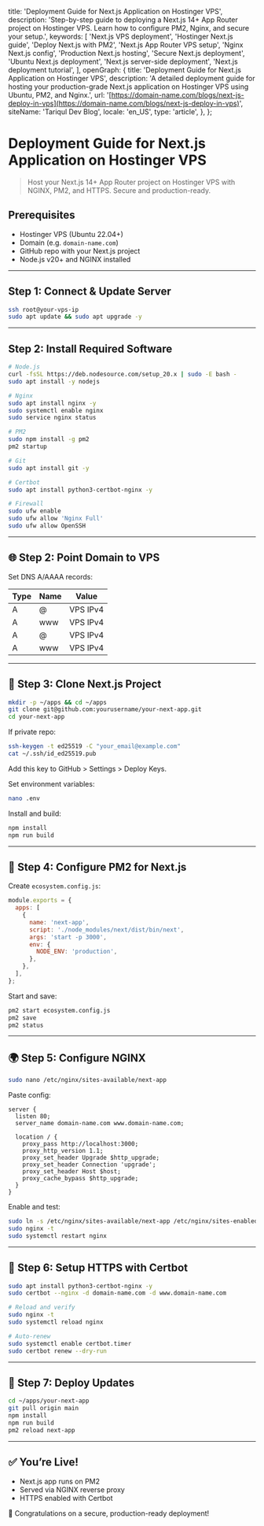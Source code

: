   title: 'Deployment Guide for Next.js Application on Hostinger VPS',
  description: 'Step-by-step guide to deploying a Next.js 14+ App Router project on Hostinger VPS. Learn how to configure PM2, Nginx, and secure your setup.',
  keywords: [
    'Next.js VPS deployment',
    'Hostinger Next.js guide',
    'Deploy Next.js with PM2',
    'Next.js App Router VPS setup',
    'Nginx Next.js config',
    'Production Next.js hosting',
    'Secure Next.js deployment',
    'Ubuntu Next.js deployment',
    'Next.js server-side deployment',
    'Next.js deployment tutorial',
  ],
  openGraph: {
    title: 'Deployment Guide for Next.js Application on Hostinger VPS',
    description: 'A detailed deployment guide for hosting your production-grade Next.js application on Hostinger VPS using Ubuntu, PM2, and Nginx.',
    url: '[https://domain-name.com/blogs/next-js-deploy-in-vps](https://domain-name.com/blogs/next-js-deploy-in-vps)',
    siteName: 'Tariqul Dev Blog',
    locale: 'en_US',
    type: 'article',
  },
};

# Deployment Guide for Next.js Application on Hostinger VPS

> Host your Next.js 14+ App Router project on Hostinger VPS with NGINX, PM2, and HTTPS. Secure and production-ready.

## Prerequisites

- Hostinger VPS (Ubuntu 22.04+)
- Domain (e.g. `domain-name.com`)
- GitHub repo with your Next.js project
- Node.js v20+ and NGINX installed

---

## Step 1: Connect & Update Server

```bash
ssh root@your-vps-ip
sudo apt update && sudo apt upgrade -y
```

---

## Step 2: Install Required Software

```bash
# Node.js
curl -fsSL https://deb.nodesource.com/setup_20.x | sudo -E bash -
sudo apt install -y nodejs

# Nginx
sudo apt install nginx -y
sudo systemctl enable nginx
sudo service nginx status

# PM2
sudo npm install -g pm2
pm2 startup

# Git
sudo apt install git -y

# Certbot
sudo apt install python3-certbot-nginx -y

# Firewall
sudo ufw enable
sudo ufw allow 'Nginx Full'
sudo ufw allow OpenSSH
```

---

## 🌐 Step 2: Point Domain to VPS

Set DNS A/AAAA records:

| Type | Name | Value    |
| ---- | ---- | -------- |
| A    | @    | VPS IPv4 |
| A    | www  | VPS IPv4 |
| A    | @    | VPS IPv4 |
| A    | www  | VPS IPv4 |

---

## 📁 Step 3: Clone Next.js Project

```bash
mkdir -p ~/apps && cd ~/apps
git clone git@github.com:yourusername/your-next-app.git
cd your-next-app
```

If private repo:

```bash
ssh-keygen -t ed25519 -C "your_email@example.com"
cat ~/.ssh/id_ed25519.pub
```

Add this key to GitHub > Settings > Deploy Keys.

Set environment variables:

```bash
nano .env
```

Install and build:

```bash
npm install
npm run build
```

---

## 🧾 Step 4: Configure PM2 for Next.js

Create `ecosystem.config.js`:

```js
module.exports = {
  apps: [
    {
      name: 'next-app',
      script: './node_modules/next/dist/bin/next',
      args: 'start -p 3000',
      env: {
        NODE_ENV: 'production',
      },
    },
  ],
};
```

Start and save:

```bash
pm2 start ecosystem.config.js
pm2 save
pm2 status
```

---

## 🌍 Step 5: Configure NGINX

```bash
sudo nano /etc/nginx/sites-available/next-app
```

Paste config:

```nginx
server {
  listen 80;
  server_name domain-name.com www.domain-name.com;

  location / {
    proxy_pass http://localhost:3000;
    proxy_http_version 1.1;
    proxy_set_header Upgrade $http_upgrade;
    proxy_set_header Connection 'upgrade';
    proxy_set_header Host $host;
    proxy_cache_bypass $http_upgrade;
  }
}
```

Enable and test:

```bash
sudo ln -s /etc/nginx/sites-available/next-app /etc/nginx/sites-enabled/
sudo nginx -t
sudo systemctl restart nginx
```

---

## 🔐 Step 6: Setup HTTPS with Certbot

```bash
sudo apt install python3-certbot-nginx -y
sudo certbot --nginx -d domain-name.com -d www.domain-name.com

# Reload and verify
sudo nginx -t
sudo systemctl reload nginx

# Auto-renew
sudo systemctl enable certbot.timer
sudo certbot renew --dry-run
```

---

## 🔁 Step 7: Deploy Updates

```bash
cd ~/apps/your-next-app
git pull origin main
npm install
npm run build
pm2 reload next-app
```

---

## ✅ You’re Live!

- Next.js app runs on PM2
- Served via NGINX reverse proxy
- HTTPS enabled with Certbot

🎉 Congratulations on a secure, production-ready deployment!
